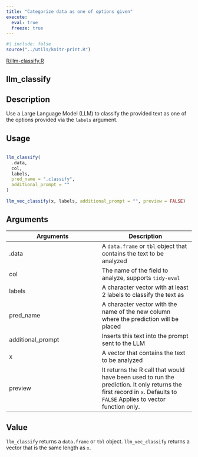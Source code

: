 ```yaml
---
title: "Categorize data as one of options given"
execute:
  eval: true
  freeze: true
---
```


```r
#| include: false
source("../utils/knitr-print.R")
```

[R/llm-classify.R](https://github.com/edgararuiz/mall/blob/main/R/llm-classify.R)

## llm_classify

## Description
 Use a Large Language Model (LLM) to classify the provided text as one of the options provided via the `labels` argument. 


## Usage
```r
 
llm_classify( 
  .data, 
  col, 
  labels, 
  pred_name = ".classify", 
  additional_prompt = "" 
) 
 
llm_vec_classify(x, labels, additional_prompt = "", preview = FALSE) 
```

## Arguments
|Arguments|Description|
|---|---|
| .data | A `data.frame` or `tbl` object that contains the text to be analyzed |
| col | The name of the field to analyze, supports `tidy-eval` |
| labels | A character vector with at least 2 labels to classify the text as |
| pred_name | A character vector with the name of the new column where the prediction will be placed |
| additional_prompt | Inserts this text into the prompt sent to the LLM |
| x | A vector that contains the text to be analyzed |
| preview | It returns the R call that would have been used to run the prediction. It only returns the first record in `x`. Defaults to `FALSE` Applies to vector function only. |



## Value
 `llm_classify` returns a `data.frame` or `tbl` object. `llm_vec_classify` returns a vector that is the same length as `x`. 




